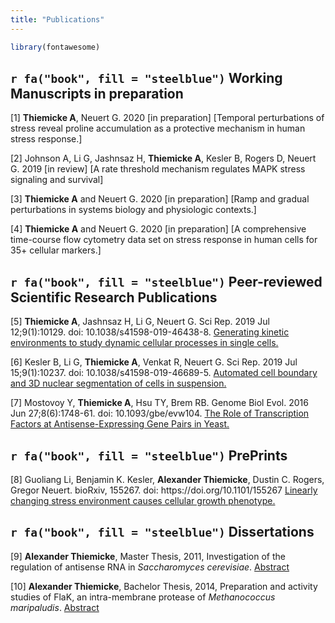 ```yaml
---
title: "Publications"
---
```

```r
library(fontawesome)
```

## `r fa("book", fill = "steelblue")` Working Manuscripts in preparation

[1] **Thiemicke A**, Neuert G. 2020 [in preparation] 
[Temporal perturbations of stress reveal proline accumulation as a protective mechanism in human stress response.]

[2] Johnson A, Li G, Jashnsaz H, **Thiemicke A**, Kesler B, Rogers D, Neuert G. 2019 [in review]
[A rate threshold mechanism regulates MAPK stress signaling and survival]

[3] **Thiemicke A** and Neuert G. 2020 [in preparation]
[Ramp and gradual perturbations in systems biology and physiologic contexts.]

[4] **Thiemicke A** and Neuert G. 2020 [in preparation]
[A comprehensive time-course flow cytometry data set on stress response in human cells for 35+ cellular markers.]


## `r fa("book", fill = "steelblue")` Peer-reviewed Scientific Research Publications

[5] **Thiemicke A**, Jashnsaz H, Li G, Neuert G. Sci Rep. 2019 Jul 12;9(1):10129. doi: 10.1038/s41598-019-46438-8.
[Generating kinetic environments to study dynamic cellular processes in single cells.](https://www.ncbi.nlm.nih.gov/pubmed/31300695)

[6] Kesler B, Li G, **Thiemicke A**, Venkat R, Neuert G. Sci Rep. 2019 Jul 15;9(1):10237. doi: 10.1038/s41598-019-46689-5.
[Automated cell boundary and 3D nuclear segmentation of cells in suspension.](https://www.ncbi.nlm.nih.gov/pubmed/31308458)

[7] Mostovoy Y, **Thiemicke A**, Hsu TY, Brem RB. Genome Biol Evol. 2016 Jun 27;8(6):1748-61. doi: 10.1093/gbe/evw104.
[The Role of Transcription Factors at Antisense-Expressing Gene Pairs in Yeast.](https://www.ncbi.nlm.nih.gov/pubmed/27190003)

## `r fa("book", fill = "steelblue")` PrePrints

[8] Guoliang Li, Benjamin K. Kesler, **Alexander Thiemicke**, Dustin C. Rogers, Gregor Neuert. bioRxiv, 155267. doi: https://doi.org/10.1101/155267
[Linearly changing stress environment causes cellular growth phenotype.](https://www.biorxiv.org/content/10.1101/155267v1.abstract)

## `r fa("book", fill = "steelblue")` Dissertations

[9] **Alexander Thiemicke**, Master Thesis, 2011, Investigation of the regulation of antisense RNA in *Saccharomyces cerevisiae*. [Abstract](https://athiemicke.com/abstractMS.html)

[10] **Alexander Thiemicke**, Bachelor Thesis, 2014, Preparation and activity studies of FlaK, an intra-membrane protease of *Methanococcus maripaludis*.
[Abstract](https://athiemicke.com/abstractBS.html)

